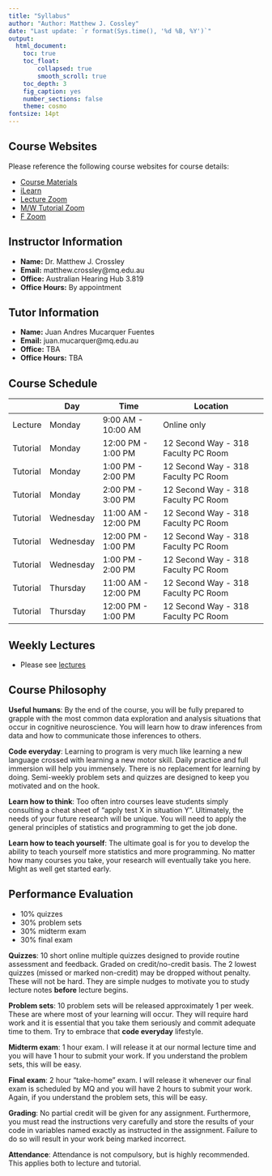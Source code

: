 ```yaml
---
title: "Syllabus"
author: "Author: Matthew J. Cossley"
date: "Last update: `r format(Sys.time(), '%d %B, %Y')`"
output:
  html_document:
    toc: true
    toc_float:
        collapsed: true
        smooth_scroll: true
    toc_depth: 3
    fig_caption: yes
    number_sections: false
    theme: cosmo
fontsize: 14pt
---
```


## Course Websites
Please reference the following course websites for course
details:

- [Course Materials](https://crossley.github.io/cogs2020/)
- [iLearn](https://ilearn.mq.edu.au/course/view.php?id=50609)
<!-- - [Unit Guide](https://unitguides.mq.edu.au/unit_offerings/123650/unit_guide) -->
- [Lecture Zoom](https://macquarie.zoom.us/j/85296023917?pwd=S1UzTExLYnR0cFYzMGk1TzJTUDRGdz09)
- [M/W Tutorial Zoom](https://macquarie.zoom.us/j/9384264831?pwd=ekd2QXkxdU9pankrMzZsN3dseUJYZz09)
- [F Zoom]()

## Instructor Information
- **Name:** Dr. Matthew J. Crossley
- **Email:** matthew.crossley@mq.edu.au
- **Office:** Australian Hearing Hub 3.819
- **Office Hours:** By appointment

## Tutor Information
- **Name:** Juan Andres Mucarquer Fuentes
- **Email:** juan.mucarquer@mq.edu.au
- **Office:** TBA
- **Office Hours:** TBA

## Course Schedule
|          | Day       | Time                | Location                            |
|----------|-----------|---------------------|-------------------------------------|
| Lecture  | Monday    | 9:00 AM - 10:00 AM  | Online only                         |
| Tutorial | Monday    | 12:00 PM - 1:00 PM  | 12 Second Way - 318 Faculty PC Room |
| Tutorial | Monday    | 1:00 PM - 2:00 PM   | 12 Second Way - 318 Faculty PC Room |
| Tutorial | Monday    | 2:00 PM - 3:00 PM   | 12 Second Way - 318 Faculty PC Room |
| Tutorial | Wednesday | 11:00 AM - 12:00 PM | 12 Second Way - 318 Faculty PC Room |
| Tutorial | Wednesday | 12:00 PM - 1:00 PM  | 12 Second Way - 318 Faculty PC Room |
| Tutorial | Wednesday | 1:00 PM - 2:00 PM   | 12 Second Way - 318 Faculty PC Room |
| Tutorial | Thursday  | 11:00 AM - 12:00 PM | 12 Second Way - 318 Faculty PC Room |
| Tutorial | Thursday  | 12:00 PM - 1:00 PM  | 12 Second Way - 318 Faculty PC Room |

## Weekly Lectures
- Please see [lectures](lectures.html)

## Course Philosophy
**Useful humans**: By the end of the course, you will be
fully prepared to grapple with the most common data
exploration and analysis situations that occur in cognitive
neuroscience. You will learn how to draw inferences from
data and how to communicate those inferences to others.

**Code everyday**: Learning to program is very much like
learning a new language crossed with learning a new motor
skill. Daily practice and full immersion will help you
immensely. There is no replacement for learning by doing.
Semi-weekly problem sets and quizzes are designed to keep
you motivated and on the hook.

**Learn how to think**:  Too often intro courses leave
students simply consulting a cheat sheet of "apply test X in
situation Y".  Ultimately, the needs of your future research
will be unique. You will need to apply the general
principles of statistics and programming to get the job
done.

**Learn how to teach yourself**: The ultimate goal is for
you to develop the ability to teach yourself more statistics
and more programming. No matter how many courses you take,
your research will eventually take you here. Might as well
get started early.

## Performance Evaluation
- 10% quizzes
- 30% problem sets
- 30% midterm exam
- 30% final exam

**Quizzes**: 10 short online multiple quizzes designed to
provide routine assessment and feedback. Graded on
credit/no-credit basis. The 2 lowest quizzes (missed or
marked non-credit) may be dropped without penalty. These
will not be hard. They are simple nudges to motivate you to
study lecture notes **before** lecture begins.

**Problem sets**: 10 problem sets will be released
approximately 1 per week. These are where most of your
learning will occur. They will require hard work and it is
essential that you take them seriously and commit adequate
time to them. Try to embrace that **code everyday**
lifestyle.

**Midterm exam**: 1 hour exam. I will release it at our
normal lecture time and you will have 1 hour to submit your
work. If you understand the problem sets, this will be easy.

**Final exam**: 2 hour "take-home" exam. I will release it
whenever our final exam is scheduled by MQ and you will have
2 hours to submit your work. Again, if you understand the
problem sets, this will be easy.

**Grading**: No partial credit will be given for any
assignment. Furthermore, you must read the instructions very
carefully and store the results of your code in variables
named exactly as instructed in the assignment. Failure to do
so will result in your work being marked incorrect.

**Attendance**: Attendance is not compulsory, but is highly
recommended. This applies both to lecture and tutorial.
